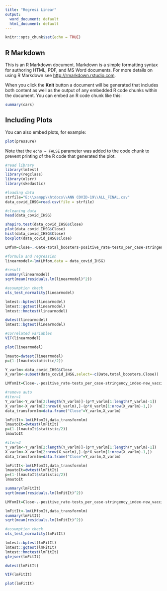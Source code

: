 ```yaml
---
title: "Regresi Linear"
output:
  word_document: default
  html_document: default
---
```


```r
knitr::opts_chunk$set(echo = TRUE)
```

## R Markdown

This is an R Markdown document. Markdown is a simple formatting syntax for authoring HTML, PDF, and MS Word documents. For more details on using R Markdown see <http://rmarkdown.rstudio.com>.

When you click the **Knit** button a document will be generated that includes both content as well as the output of any embedded R code chunks within the document. You can embed an R code chunk like this:

```r
summary(cars)
```

## Including Plots

You can also embed plots, for example:

```r
plot(pressure)
```

Note that the `echo = FALSE` parameter was added to the code chunk to prevent printing of the R code that generated the plot.

```r
#read library
library(lmtest)
library(regclass)
library(olsrr)
library(skedastic)
```


```r
#loading data
strfile="E:\\xampp\\htdocs\\ANN COVID-19\\ALL_FINAL.csv"
data_covid_IHSG=read.csv(file = strfile)
```

```r
#cleaning data
head(data_covid_IHSG)
```

```r
shapiro.test(data_covid_IHSG$Close)
plot(data_covid_IHSG$Close)
hist(data_covid_IHSG$Close)
boxplot(data_covid_IHSG$Close)
```


```r
LMfom=Close~.-Date-total_boosters-positive_rate-tests_per_case-stringency_index-new_vaccinations-cumulative_all_fully_vaccinated-cumulative_all_effectively_vaccinated-infection_fatality-new_tests
```


```r
#formula and regression
linearmodel<-lm(LMfom,data = data_covid_IHSG)
```

```r
#result
summary(linearmodel)
sqrt(mean(residuals.lm(linearmodel)^2))
```

```r
#assumption check
ols_test_normality(linearmodel)

lmtest::bptest(linearmodel)
lmtest::gqtest(linearmodel)
lmtest::hmctest(linearmodel)
```

```r
dwtest(linearmodel)
lmtest::bgtest(linearmodel)
```

```r
#correlated variables
VIF(linearmodel)
```
```r
plot(linearmodel)
```

```r
lmauto=dwtest(linearmodel)
p=(1-(lmauto$statistic/2))
```

```r
Y_varlm<-data_covid_IHSG$Close
X_varlm<-subset(data_covid_IHSG,select=-c(Date,total_boosters,Close))
```

```r
LMfomIt=Close~.-positive_rate-tests_per_case-stringency_index-new_vaccinations-cumulative_all_fully_vaccinated-cumulative_all_effectively_vaccinated-infection_fatality-new_tests
```

```r
#remove auto
#iter=1
Y_varlm<-Y_varlm[2:length(Y_varlm)]-(p*Y_varlm[1:length(Y_varlm)-1])
X_varlm<-X_varlm[2:nrow(X_varlm),]-(p*X_varlm[1:nrow(X_varlm)-1,])
data_transformlm=data.frame("Close"=Y_varlm,X_varlm)

lmFitIt<-lm(LMfomIt,data_transformlm)
lmautoIt=dwtest(lmFitIt)
p=(1-(lmautoIt$statistic/2))
lmautoIt

#iter=2
Y_varlm<-Y_varlm[2:length(Y_varlm)]-(p*Y_varlm[1:length(Y_varlm)-1])
X_varlm<-X_varlm[2:nrow(X_varlm),]-(p*X_varlm[1:nrow(X_varlm)-1,])
data_transformlm=data.frame("Close"=Y_varlm,X_varlm)

lmFitIt<-lm(LMfomIt,data_transformlm)
lmautoIt=dwtest(lmFitIt)
p=(1-(lmautoIt$statistic/2))
lmautoIt
```

```r
summary(lmFitIt)
sqrt(mean(residuals.lm(lmFitIt)^2))
```
```r
LMfomIt=Close~.-positive_rate-tests_per_case-stringency_index-new_vaccinations-cumulative_all_fully_vaccinated-cumulative_all_effectively_vaccinated-infection_fatality-new_tests-new_cases-new_deaths-total_vaccinations
```

```r
lmFitIt<-lm(LMfomIt,data_transformlm)
summary(lmFitIt)
sqrt(mean(residuals.lm(lmFitIt)^2))
```

```r
#assumption check
ols_test_normality(lmFitIt)

lmtest::bptest(lmFitIt)
lmtest::gqtest(lmFitIt)
lmtest::hmctest(lmFitIt)
glejser(lmFitIt)

dwtest(lmFitIt)
```
```r
VIF(lmFitIt)
```

```r
plot(lmFitIt)
```

